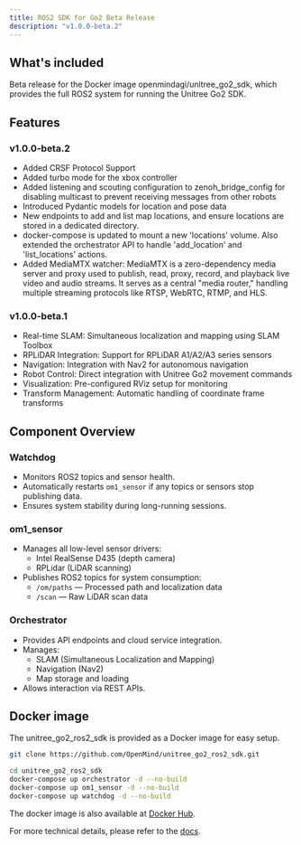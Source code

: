 ```yaml
---
title: ROS2 SDK for Go2 Beta Release
description: "v1.0.0-beta.2"
---
```


## What's included

Beta release for the Docker image openmindagi/unitree_go2_sdk, which provides the full ROS2 system for running the Unitree Go2 SDK.

## Features

### v1.0.0-beta.2
- Added CRSF Protocol Support
- Added turbo mode for the xbox controller
- Added listening and scouting configuration to zenoh_bridge_config for disabling multicast to prevent receiving messages from other robots
- Introduced Pydantic models for location and pose data
- New endpoints to add and list map locations, and ensure locations are stored in a dedicated directory. 
- docker-compose is updated to mount a new 'locations' volume. Also extended the orchestrator API to handle 'add_location' and 'list_locations' actions.
- Added MediaMTX watcher: MediaMTX is a zero-dependency media server and proxy used to publish, read, proxy, record, and playback live video and audio streams. It serves as a central "media router," handling multiple streaming protocols like RTSP, WebRTC, RTMP, and HLS. 

### v1.0.0-beta.1
- Real-time SLAM: Simultaneous localization and mapping using SLAM Toolbox
- RPLiDAR Integration: Support for RPLiDAR A1/A2/A3 series sensors
- Navigation: Integration with Nav2 for autonomous navigation
- Robot Control: Direct integration with Unitree Go2 movement commands
- Visualization: Pre-configured RViz setup for monitoring
- Transform Management: Automatic handling of coordinate frame transforms

## Component Overview

### Watchdog

- Monitors ROS2 topics and sensor health.
- Automatically restarts `om1_sensor` if any topics or sensors stop publishing data.
- Ensures system stability during long-running sessions.

### om1_sensor

- Manages all low-level sensor drivers:
  - Intel RealSense D435 (depth camera)
  - RPLidar (LiDAR scanning)
- Publishes ROS2 topics for system consumption:
  - `/om/paths` — Processed path and localization data
  - `/scan` — Raw LiDAR scan data

### Orchestrator

- Provides API endpoints and cloud service integration.
- Manages:
  - SLAM (Simultaneous Localization and Mapping)
  - Navigation (Nav2)
  - Map storage and loading
- Allows interaction via REST APIs.

## Docker image

The unitree_go2_ros2_sdk is provided as a Docker image for easy setup. 
```bash
git clone https://github.com/OpenMind/unitree_go2_ros2_sdk.git
```
```bash
cd unitree_go2_ros2_sdk
docker-compose up orchestrator -d --no-build
docker-compose up om1_sensor -d --no-build
docker-compose up watchdog -d --no-build
```

The docker image is also available at [Docker Hub](https://hub.docker.com/layers/openmindagi/unitree_go2_sdk/v1.0.0-beta.1).

For more technical details, please refer to the [docs](https://docs.openmind.org/full_autonomy_guidelines/ros2_sdk).